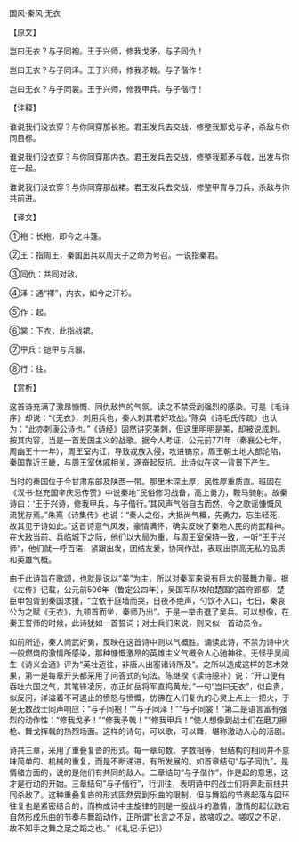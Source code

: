 

国风·秦风·无衣

【原文】

岂曰无衣？与子同袍。王于兴师，修我戈矛。与子同仇！

岂曰无衣？与子同泽。王于兴师，修我矛戟。与子偕作！

岂曰无衣？与子同裳。王于兴师，修我甲兵。与子偕行！

【注释】

谁说我们没衣穿？与你同穿那长袍。君王发兵去交战，修整我那戈与矛，杀敌与你同目标。

谁说我们没衣穿？与你同穿那内衣。君王发兵去交战，修整我那矛与戟，出发与你在一起。

谁说我们没衣穿？与你同穿那战裙。君王发兵去交战，修整甲胄与刀兵，杀敌与你共前进。

【译文】

①袍：长袍，即今之斗篷。

②王：指周王，秦国出兵以周天子之命为号召。一说指秦君。

③同仇：共同对敌。

④泽：通“襗”，内衣，如今之汗衫。

⑤作：起。

⑥裳：下衣，此指战裙。

⑦甲兵：铠甲与兵器。

⑧行：往。

【赏析】

这首诗充满了激昂慷慨、同仇敌忾的气氛，读之不禁受到强烈的感染。可是《毛诗序》却说：“《无衣》，刺用兵也，秦人刺其君好攻战。”陈奂《诗毛氏传疏》也认为：“此亦刺康公诗也。”《诗经》固然讲究美刺，但这里明明是美，却被说成刺。按其内容，当是一首爱国主义的战歌。据今人考证，公元前771年（秦襄公七年，周幽王十一年），周王室内讧，导致戎族入侵，攻进镐京，周王朝土地大部沦陷，秦国靠近王畿，与周王室休戚相关，遂奋起反抗。此诗似在这一背景下产生。

当时的秦国位于今甘肃东部及陕西一带。那里木深土厚，民性厚重质直。班固在《汉书·赵充国辛庆忌传赞》中说秦地“民俗修习战备，高上勇力，鞍马骑射。故秦诗曰：‘王于兴诗，修我甲兵，与子偕行。’其风声气俗自古而然，今之歌谣慷慨风流犹存焉。”朱熹《诗集传》也说：“秦人之俗，大抵尚气概，先勇力，忘生轻死，故其见于诗如此。”这首诗意气风发，豪情满怀，确实反映了秦地人民的尚武精神。在大敌当前、兵临城下之际，他们以大局为重，与周王室保持一致，一听“王于兴师”，他们就一呼百诺，紧跟出发，团结友爱，协同作战，表现出崇高无私的品质和英雄气概。

由于此诗旨在歌颂，也就是说以“美”为主，所以对秦军来说有巨大的鼓舞力量。据《左传》记载，公元前506年（鲁定公四年），吴国军队攻陷楚国的首府郢都，楚臣申包胥到秦国求援，“立依于庭墙而哭，日夜不绝声，勺饮不入口，七日，秦哀公为之赋《无衣》，九顿首而坐，秦师乃出”。于是一举击退了吴兵。可以想像，在秦王誓师的时候，此诗犹如一首誓词；对士兵们来说，则又似一首动员令。

如前所述，秦人尚武好勇，反映在这首诗中则以气概胜。诵读此诗，不禁为诗中火一般燃烧的激情所感染，那种慷慨激昂的英雄主义气概令人心驰神往。无怪乎吴闿生《诗义会通》评为“英壮迈往，非唐人出塞诸诗所及”。之所以造成这样的艺术效果，第一是每章开头都采用了问答式的句法。陈继揆《读诗臆补》说：“开口便有吞吐六国之气，其笔锋凌厉，亦正如岳将军直捣黄龙。”一句“岂曰无衣”，似自责，似反问，洋溢着不可遏止的愤怒与愤慨，仿佛在人们复仇的心灵上点上一把火，于是无数战士同声响应：“与子同袍！”“与子同泽！”“与子同裳！”第二是语言富有强烈的动作性：“修我戈矛！”“修我矛戟！”“修我甲兵！”使人想像到战士们在磨刀擦枪、舞戈挥戟的热烈场面。这样的诗句，可以歌，可以舞，堪称激动人心的活剧。

诗共三章，采用了重叠复沓的形式。每一章句数、字数相等，但结构的相同并不意味简单的、机械的重复，而是不断递进，有所发展的。如首章结句“与子同仇”，是情绪方面的，说的是他们有共同的敌人。二章结句“与子偕作”，作是起的意思，这才是行动的开始。三章结句“与子偕行”，行训往，表明诗中的战士们将奔赴前线共同杀敌了。这种重叠复沓的形式固然受到乐曲的限制，但与舞蹈的节奏起落与回环往复也是紧密结合的，而构成诗中主旋律的则是一股战斗的激情，激情的起伏跌宕自然形成乐曲的节奏与舞蹈动作，正所谓“长言之不足，故嗟叹之。嗟叹之不足，故不知手之舞之足之蹈之也。”（《礼记·乐记》）

